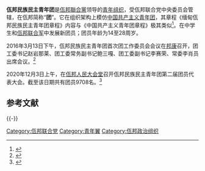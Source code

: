 '''佤邦民族民主青年团'''是[[佤邦聯合黨|佤邦聯合黨]]领导的[[青年组织|青年组织]]，受佤邦联合党中央委员会管辖，在佤邦简称“'''团'''”。它在组织架构上模仿[[中国共产主义青年团|中国共产主义青年团]]，其章程《缅甸佤邦民族民主青年团章程》内容与《中国共产主义青年团章程》极其类似<ref>{{cite web |author1=佤邦新闻局 |title=佤邦民族民主青年团第一届团工作委员会委员选举产生 |url=https://mp.weixin.qq.com/s?src=3&timestamp=1618160545&ver=1&signature=aWI0jDqeD3IJPj2Req31JakaA9jZ30xCvYfdyvpo7BXmPXZYJ74ki7ave582nEwAv4ObqmEd*dbjh-nCuaLqqxDQ0jaRRDYJBmRbHxLk-j3TXqPl*FxeAh6SFBOaRehsQTp-cZY3Q1caPY9FUUtVxQ== |website=佤邦传媒 |access-date=2021-04-11 |archive-date=2021-04-11 |archive-url=https://web.archive.org/web/20210411170853/https://mp.weixin.qq.com/s?src=3&timestamp=1618160545&ver=1&signature=aWI0jDqeD3IJPj2Req31JakaA9jZ30xCvYfdyvpo7BXmPXZYJ74ki7ave582nEwAv4ObqmEd*dbjh-nCuaLqqxDQ0jaRRDYJBmRbHxLk-j3TXqPl*FxeAh6SFBOaRehsQTp-cZY3Q1caPY9FUUtVxQ== |dead-url=no }}</ref>。在中学生和[[佤邦联合軍|佤邦联合军]]中发展新团员；团员年龄为14至28周岁。

2016年3月13日下午，佤邦民族民主青年团首次团工作委员会会议在[[邦康|邦康]]召开，团工委书记赵岩那莱、团工委常务副书记鲍三嘎、团工委副书记李赛荣、常委李肖员出席会议。<ref>{{Cite web|title=佤邦民族民主青年团第一届团工作委员会委员选|url=http://guoganxinwen.com/wastatenews2015120871.html|accessdate=2021-02-19|work=果敢新闻|author=}}</ref>

2020年12月3日上午，在[[佤邦人民大会堂|佤邦人民大会堂]]召开佤邦民族民主青年团第二届团员代表大会。截至该日期共有团员9708名。<ref>{{cite news |title=佤邦新闻 2020-12-03 |work=佤邦之音 |agency=佤邦新闻局 |date=2020年12月4日}}</ref>

{{Quote box| width = 300px | align = right | quoted = true | bgcolor = #FFFFF0 | salign = right | quote = 坚决拥护佤邦联合党的领导，热爱佤邦、热爱人民，承认团的章程，遵守团的纪律，执行团的决议，做青年的知心朋友，为保卫和建设佤邦贡献自己的力量。 | source= 《佤邦民族民主青年团章程》第三章第十条}}

== 参考文献 ==
{{Reflist}}

{{-}}
{{佤邦}}

[[Category:佤邦联合党|Category:佤邦联合党]]
[[Category:青年翼|Category:青年翼]]
[[Category:佤邦政治组织|Category:佤邦政治组织]]

{{政治小作品}}